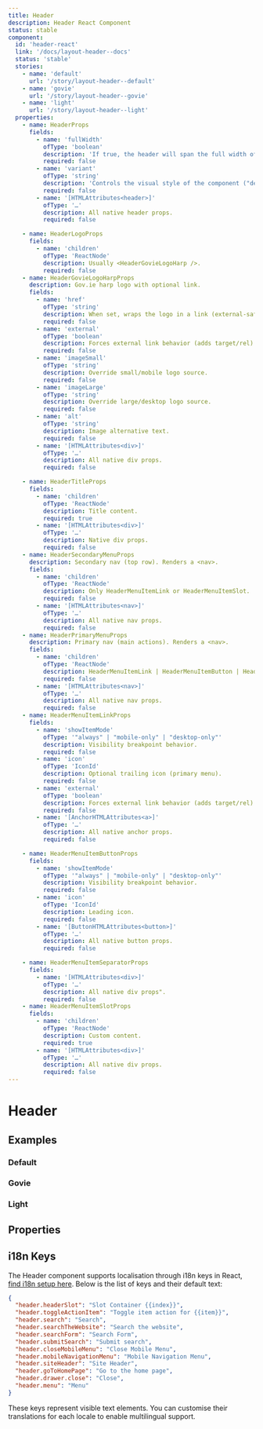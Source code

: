 ```yaml
---
title: Header
description: Header React Component
status: stable
component:
  id: 'header-react'
  link: '/docs/layout-header--docs'
  status: 'stable'
  stories:
    - name: 'default'
      url: '/story/layout-header--default'
    - name: 'govie'
      url: '/story/layout-header--govie'
    - name: 'light'
      url: '/story/layout-header--light'
  properties:
    - name: HeaderProps
      fields:
        - name: 'fullWidth'
          ofType: 'boolean'
          description: 'If true, the header will span the full width of the container.'
          required: false
        - name: 'variant'
          ofType: 'string'
          description: 'Controls the visual style of the component ("default", "light").'
          required: false
        - name: '[HTMLAttributes<header>]'
          ofType: '…'
          description: All native header props.
          required: false

    - name: HeaderLogoProps
      fields:
        - name: 'children'
          ofType: 'ReactNode'
          description: Usually <HeaderGovieLogoHarp />.
          required: false
    - name: HeaderGovieLogoHarpProps
      description: Gov.ie harp logo with optional link.
      fields:
        - name: 'href'
          ofType: 'string'
          description: When set, wraps the logo in a link (external-safe).
          required: false
        - name: 'external'
          ofType: 'boolean'
          description: Forces external link behavior (adds target/rel).
          required: false
        - name: 'imageSmall'
          ofType: 'string'
          description: Override small/mobile logo source.
          required: false
        - name: 'imageLarge'
          ofType: 'string'
          description: Override large/desktop logo source.
          required: false
        - name: 'alt'
          ofType: 'string'
          description: Image alternative text.
          required: false
        - name: '[HTMLAttributes<div>]'
          ofType: '…'
          description: All native div props.
          required: false

    - name: HeaderTitleProps
      fields:
        - name: 'children'
          ofType: 'ReactNode'
          description: Title content.
          required: true
        - name: '[HTMLAttributes<div>]'
          ofType: '…'
          description: Native div props.
          required: false
    - name: HeaderSecondaryMenuProps
      description: Secondary nav (top row). Renders a <nav>.
      fields:
        - name: 'children'
          ofType: 'ReactNode'
          description: Only HeaderMenuItemLink or HeaderMenuItemSlot.
          required: false
        - name: '[HTMLAttributes<nav>]'
          ofType: '…'
          description: All native nav props.
          required: false
    - name: HeaderPrimaryMenuProps
      description: Primary nav (main actions). Renders a <nav>.
      fields:
        - name: 'children'
          ofType: 'ReactNode'
          description: HeaderMenuItemLink | HeaderMenuItemButton | HeaderMenuItemSeparator.
          required: false
        - name: '[HTMLAttributes<nav>]'
          ofType: '…'
          description: All native nav props.
          required: false
    - name: HeaderMenuItemLinkProps
      fields:
        - name: 'showItemMode'
          ofType: '"always" | "mobile-only" | "desktop-only"'
          description: Visibility breakpoint behavior.
          required: false
        - name: 'icon'
          ofType: 'IconId'
          description: Optional trailing icon (primary menu).
          required: false
        - name: 'external'
          ofType: 'boolean'
          description: Forces external link behavior (adds target/rel).
          required: false
        - name: '[AnchorHTMLAttributes<a>]'
          ofType: '…'
          description: All native anchor props.
          required: false

    - name: HeaderMenuItemButtonProps
      fields:
        - name: 'showItemMode'
          ofType: '"always" | "mobile-only" | "desktop-only"'
          description: Visibility breakpoint behavior.
          required: false
        - name: 'icon'
          ofType: 'IconId'
          description: Leading icon.
          required: false
        - name: '[ButtonHTMLAttributes<button>]'
          ofType: '…'
          description: All native button props.
          required: false

    - name: HeaderMenuItemSeparatorProps
      fields:
        - name: '[HTMLAttributes<div>]'
          ofType: '…'
          description: All native div props".
          required: false
    - name: HeaderMenuItemSlotProps
      fields:
        - name: 'children'
          ofType: 'ReactNode'
          description: Custom content.
          required: true
        - name: '[HTMLAttributes<div>]'
          ofType: '…'
          description: All native div props.
          required: false
---
```


# Header

<Section current="react" >

<ComponentPreview className="block w-full gi-not-prose">
  <HeaderComposableSample />
</ComponentPreview>

## Examples

### Default

<StorybookFrame
  className="h-52 p-1"
  componentId="header-react"
  story="default"
/>

### Govie

<StorybookFrame className="h-52 p-1" componentId="header-react" story="govie" />

### Light

<StorybookFrame className="h-52 p-1" componentId="header-react" story="light" />

## Properties

<ComponentPropertiesTable componentId="header-react" />

## i18n Keys

The Header component supports localisation through i18n keys in React, [find i18n setup here](/components/setup-guides/react/#internationalisation-i18n-guidelines). Below is the list of keys and their default text:

```json
{
  "header.headerSlot": "Slot Container {{index}}",
  "header.toggleActionItem": "Toggle item action for {{item}}",
  "header.search": "Search",
  "header.searchTheWebsite": "Search the website",
  "header.searchForm": "Search Form",
  "header.submitSearch": "Submit search",
  "header.closeMobileMenu": "Close Mobile Menu",
  "header.mobileNavigationMenu": "Mobile Navigation Menu",
  "header.siteHeader": "Site Header",
  "header.goToHomePage": "Go to the home page",
  "header.drawer.close": "Close",
  "header.menu": "Menu"
}
```

These keys represent visible text elements. You can customise their translations for each locale to enable multilingual support.

</Section>
